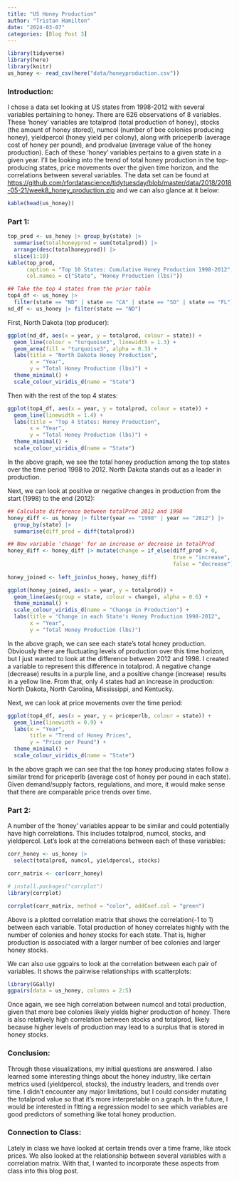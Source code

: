 ```yaml
---
title: "US Honey Production"
author: "Tristan Hamilton"
date: "2024-03-07"
categories: [Blog Post 3]
---
```



```r
library(tidyverse)
library(here)
library(knitr)
us_honey <- read_csv(here("data/honeyproduction.csv"))
```

### Introduction:

I chose a data set looking at US states from 1998-2012 with several variables pertaining to honey. There are 626 observations of 8 variables. These 'honey' variables are totalprod (total production of honey), stocks (the amount of honey stored), numcol (number of bee colonies producing honey), yieldpercol (honey yield per colony), along with priceperlb (average cost of honey per pound), and prodvalue (average value of the honey production). Each of these 'honey' variables pertains to a given state in a given year. I'll be looking into the trend of total honey production in the top-producing states, price movements over the given time horizon, and the correlations between several variables. The data set can be found at <https://github.com/rfordatascience/tidytuesday/blob/master/data/2018/2018-05-21/week8_honey_production.zip> and we can also glance at it below:
```r
kable(head(us_honey))
```


### Part 1:

```r
top_prod <- us_honey |> group_by(state) |>
  summarise(totalhoneyprod = sum(totalprod)) |>
  arrange(desc(totalhoneyprod)) |>
  slice(1:10)
kable(top_prod,
      caption = "Top 10 States: Cumulative Honey Production 1998-2012",
      col.names = c("State", "Honey Production (lbs)"))
```

```r
## Take the top 4 states from the prior table
top4_df <- us_honey |> 
  filter(state == "ND" | state == "CA" | state == "SD" | state == "FL")
nd_df <- us_honey |> filter(state == "ND")
```

First, North Dakota (top producer):
```r
ggplot(nd_df, aes(x = year, y = totalprod, colour = state)) +
  geom_line(colour = "turquoise3", linewidth = 1.3) +
  geom_area(fill = "turquoise3", alpha = 0.3) +
  labs(title = "North Dakota Honey Production", 
       x = "Year",
       y = "Total Honey Production (lbs)") +
  theme_minimal() +
  scale_colour_viridis_d(name = "State")
```

Then with the rest of the top 4 states:
```r
ggplot(top4_df, aes(x = year, y = totalprod, colour = state)) +
  geom_line(linewidth = 1.4) +
  labs(title = "Top 4 States: Honey Production",
       x = "Year",
       y = "Total Honey Production (lbs)") +
  theme_minimal() +
  scale_colour_viridis_d(name = "State")
```
In the above graph, we see the total honey production among the top states over the time period 1998 to 2012. North Dakota stands out as a leader in production. 

Next, we can look at positive or negative changes in production from the start (1998) to the end (2012):
```r
## Calculate difference between totalProd 2012 and 1998
honey_diff <- us_honey |> filter(year == "1998" | year == "2012") |>
  group_by(state) |>
  summarise(diff_prod = diff(totalprod))

## New variable 'change' for an increase or decrease in totalProd
honey_diff <- honey_diff |> mutate(change = if_else(diff_prod > 0,
                                                    true = "increase",
                                                    false = "decrease"))
                                           
honey_joined <- left_join(us_honey, honey_diff)

ggplot(honey_joined, aes(x = year, y = totalprod)) +
  geom_line(aes(group = state, colour = change), alpha = 0.6) +
  theme_minimal() +
  scale_colour_viridis_d(name = "Change in Production") +
  labs(title = "Change in each State's Honey Production 1998-2012",
       x = "Year",
       y = "Total Honey Production (lbs)")
```
In the above graph, we can see each state's total honey production. Obviously there are fluctuating levels of production over this time horizon, but I just wanted to look at the difference between 2012 and 1998. I created a variable to represent this difference in totalprod. A negative change (decrease) results in a purple line, and a positive change (increase) results in a yellow line. From that, only 4 states had an increase in production: North Dakota, North Carolina, Mississippi, and Kentucky. 

Next, we can look at price movements over the time period:
```r
ggplot(top4_df, aes(x = year, y = priceperlb, colour = state)) +
  geom_line(linewidth = 0.9) +
  labs(x = "Year",
       title = "Trend of Honey Prices",
       y = "Price per Pound") +
  theme_minimal() +
  scale_colour_viridis_d(name = "State")
```
In the above graph we can see that the top honey producing states follow a similar trend for priceperlb (average cost of honey per pound in each state). Given demand/supply factors, regulations, and more, it would make sense that there are comparable price trends over time.

### Part 2:

A number of the 'honey' variables appear to be similar and could potentially have high correlations. This includes totalprod, numcol, stocks, and yieldpercol. Let's look at the correlations between each of these variables: 
```r
corr_honey <- us_honey |>
  select(totalprod, numcol, yieldpercol, stocks)

corr_matrix <- cor(corr_honey)

# install.packages("corrplot")
library(corrplot)

corrplot(corr_matrix, method = "color", addCoef.col = "green")
```
Above is a plotted correlation matrix that shows the correlation(-1 to 1) between each variable. Total production of honey correlates highly with the number of colonies and honey stocks for each state. That is, higher production is associated with a larger number of bee colonies and larger honey stocks. 

We can also use ggpairs to look at the correlation between each pair of variables. It shows the pairwise relationships with scatterplots:
```r
library(GGally)
ggpairs(data = us_honey, columns = 2:5)
```
Once again, we see high correlation between numcol and total production, given that more bee colonies likely yields higher production of honey. There is also relatively high correlation between stocks and totalprod, likely because higher levels of production may lead to a surplus that is stored in honey stocks. 

### Conclusion:
Through these visualizations, my initial questions are answered. I also learned some interesting things about the honey industry, like certain metrics used (yieldpercol, stocks), the industry leaders, and trends over time. I didn't encounter any major limitations, but I could consider mutating the totalprod value so that it's more interpretable on a graph. In the future, I would be interested in fitting a regression model to see which variables are good predictors of something like total honey production. 

### Connection to Class:
Lately in class we have looked at certain trends over a time frame, like stock prices. We also looked at the relationship between several variables with a correlation matrix. With that, I wanted to incorporate these aspects from class into this blog post. 
